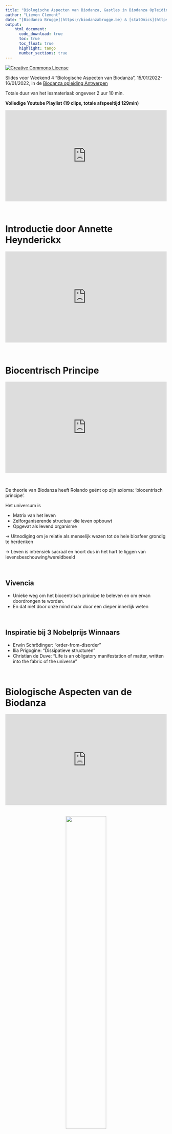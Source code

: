 ```yaml
---
title: "Biologische Aspecten van Biodanza, Gastles in Biodanza Opleiding Antwerpen"
author: "Lieven Clement"
date: "[Biodanza Brugge](https://biodanzabrugge.be) & [statOmics](https://statomics.github.io)"
output:
    html_document:
      code_download: true
      toc: true
      toc_float: true
      highlight: tango
      number_sections: true
---
```


<a rel="license" href="https://creativecommons.org/licenses/by-nc-sa/4.0"><img alt="Creative Commons License" style="border-width:0" src="https://i.creativecommons.org/l/by-nc-sa/4.0/88x31.png" /></a>

Slides voor Weekend 4 "Biologische Aspecten van Biodanza", 15/01/2022-16/01/2022, in de [Biodanza opleiding Antwerpen](https://www.biodanzaschoolantwerpen.be/biodanza-opleiding)

Totale duur van het lesmateriaal: ongeveer 2 uur 10 min.

**Volledige Youtube Playlist (19 clips, totale afspeeltijd 129min)**

<div style="position: relative;width: 100%;height: 0;padding-bottom: 56.25%;">
<iframe 
src="https://www.youtube.com/embed/videoseries?list=PLKAFO-HAp2GzJISIKlDHtXZc573RLn1PG" style=" position:absolute;top: 0;left: 0;width: 100%;height: 100%;"
title="YouTube video player" frameborder="0" allow="accelerometer; autoplay; clipboard-write; encrypted-media; gyroscope; picture-in-picture" allowfullscreen></iframe>
</div>

</br>


# Introductie door Annette Heynderickx {-}
<div style="position: relative;width: 100%;height: 0;padding-bottom: 56.25%;">
<iframe
src="https://www.youtube.com/embed/JV1IMKtAdZQ"
frameborder="0"
style=" position:absolute;top: 0;left: 0;width: 100%;height: 100%;"
allow="autoplay; encrypted-media" allowfullscreen data-external="1" start=8></iframe>
</div>
</br> 

# Biocentrisch Principe 
<div style="position: relative;width: 100%;height: 0;padding-bottom: 56.25%;">
<iframe
src="https://www.youtube.com/embed/TRuBtMwTYX4"
frameborder="0"
style=" position:absolute;top: 0;left: 0;width: 100%;height: 100%;"
allow="autoplay; encrypted-media" allowfullscreen data-external="1" start=8></iframe>
</div>
</br> 

De theorie van Biodanza heeft Rolando geënt op zijn axioma: ‘biocentrisch principe’. 

Het universum is
        
- Matrix van het leven 
- Zelforganiserende structuur die leven opbouwt 
- Opgevat als levend organisme
 

$\rightarrow$ Uitnodiging om je relatie als menselijk wezen tot de hele biosfeer grondig te herdenken  

$\rightarrow$ Leven is intrensiek sacraal en hoort dus in het hart te liggen van levensbeschouwing/wereldbeeld  

</br>  

## Vivencia

- Unieke weg om het biocentrisch principe te beleven en om ervan doordrongen te worden.
- En dat niet door onze mind maar door een dieper innerlijk weten
  
</br>  

## Inspiratie bij 3 Nobelprijs Winnaars

- Erwin Schrödinger: "order-from-disorder" 
- Ilia Prigogine: "Dissipatieve structuren" 
- Christian de Duve: "Life is an obligatory manifestation of matter, written into the fabric of the universe"

</br>  

# Biologische Aspecten van de Biodanza

<div style="position: relative;width: 100%;height: 0;padding-bottom: 56.25%;">
<iframe
src="https://www.youtube.com/embed/S0BJOsAwXdI"
frameborder="0"
style=" position:absolute;top: 0;left: 0;width: 100%;height: 100%;"
allow="autoplay; encrypted-media" allowfullscreen data-external="1" start=8></iframe>
</div>
</br>
</br>
<center>
![](./figs/biodanzaModel.png){width=50%}
</center>

1. Principes van het kosmische leven en genese van het leven
2. Evolutie en fylogenese
3. Ontogenese  
  
</br>  

# Wat is Leven?

**Youtube Playlist (5 clips, totale afspeeltijd 45 min)**
<div style="position: relative;width: 100%;height: 0;padding-bottom: 56.25%;">
<iframe 
src="https://www.youtube.com/embed/videoseries?list=PLKAFO-HAp2GwX7OTx4HmMVz1__wfnbl2W" style=" position:absolute;top: 0;left: 0;width: 100%;height: 100%;"
title="YouTube video player" frameborder="0" allow="accelerometer; autoplay; clipboard-write; encrypted-media; gyroscope; picture-in-picture" allowfullscreen></iframe>
</div>
</br>


## Schrödinger en Prigogine
<div style="position: relative;width: 100%;height: 0;padding-bottom: 56.25%;">
<iframe
src="https://www.youtube.com/embed/M6L_e3M1H4E"
frameborder="0"
style=" position:absolute;top: 0;left: 0;width: 100%;height: 100%;"
allow="autoplay; encrypted-media" allowfullscreen data-external="1" start=8></iframe>
</div>
</br> 

Boek: "What Is Life? The Physical Aspect of the Living Cell" (Schrödinger, 1944). 

Het leven is 

1. een open systeem dat orde kan creeëren uit chaos door externe energie bronnen uit te buiten: negatieve entropie (entropie is wanorde),

2. met de capaciteit om zijn eigen specifieke blauwdruk door te geven van generatie op generatie (reproductieve invariantie). 

Merk op dat DNA in de tijd van Schrödinger nog niet is gekend.


</br>  

### Hoe kan dit? 

- Tweede hoofdwet van de thermodynamica: een gesloten systeem streeft steeds naar maximale entropie

- Entropie is graad wanorde

<center>![](https://www.handysquad.com/wp-content/uploads/2020/10/tie-up-cables.jpg){width=30%} $\rightarrow$ ![](https://eadn-wc05-201489.nxedge.io/cdn/wp-content/uploads/2018/09/EntropyChaos2-700-467.jpg){width=30%}
</center>

</br>

- Leven is 
    
    - gebaseerd op chemische reacties
    - een open systeem
    - energie van de zon 
    - chaos van moleculen op aarde 
    - Tijdens de chemische reacties die structuur geven wordt ook veel energie verloren in warmte: dissipatie  
      
      $\rightarrow$ Toename van entropie

</br>

Prigogine onderzocht chemische systemen ver uit thermodynamisch evenwicht  

- Open systemen: influx van materie en energie  

- De reacties bevatten typisch veel feedback loops  

- Ze kunnen zelf structuur genereren: chemische klokken, spatiale en spatiotemporale concentratie golven  

- Ze dissiperen hiervoor de inkomende energie  

- Hij noemde ze dissipatieve structuren  

</br>

Ons zonnestelsel is een dissipatieve zone waar orde uit chaos kan worden gegenereerd.  

- Het leven doet aan entropie productie door de energie in UV en zichtbare fotonen te dissiperen in warmte door organische pigmenten (vb. chlorofyl).  

- Deze hitte induceert secundaire dissipatieve processen zoals de water cyclus, wind en zeestromingen, orkanen, enz.

</br>  

## Definitie volgens de Duve

</br>  
<div style="position: relative;width: 100%;height: 0;padding-bottom: 56.25%;">
<iframe
src="https://www.youtube.com/embed/eBhxjndX0J0"
frameborder="0"
style=" position:absolute;top: 0;left: 0;width: 100%;height: 100%;"
allow="autoplay; encrypted-media" allowfullscreen data-external="1" start=8></iframe>
</div>
</br> 

</br>

Boek: "Life Evolving - Molecules, Mind and Meaning" (de Duve, 2002)

Het Leven is 

1. één
2. chemie
3. informatie 

</br>  

Ontstaan van leven:

- eerst energie
- vervolgens chemie en 
- daarna informatie 

</br>  

### Het leven is één

</br>  
<div style="position: relative;width: 100%;height: 0;padding-bottom: 56.25%;">
<iframe
src="https://www.youtube.com/embed/B2xk4SLGoF8"
frameborder="0"
style=" position:absolute;top: 0;left: 0;width: 100%;height: 100%;"
allow="autoplay; encrypted-media" allowfullscreen data-external="1" start=8></iframe>
</div>
</br> 

#### Alle organismen zijn opgebouwd uit cellen

- Eencelligen

![](./figs/Prochlorococcus_marinus.jpg){width=50%}  
(Cyanobacterium, bron: Chisholm Lab, wikipedia) 

</br>  

- Essentieel is dat ze een membraan hebben die hen afscheid van de omgeving en interactie met omgeving mogelijk maakt. 

</br>  

- Meercelligen 

![](https://pmgbiology.files.wordpress.com/2015/03/levelsoforganization.jpg)  
(bron: pmgbiology)

</br>  

#### LUCA (last Universal Common Ancestor).

- Alle cellen komen voort uit een gemeenschappelijke populatie voorouderlijke cellen.  

![](./figs/Phylogenetic_tree.svg)
(Bron: wikipedia)    

</br>  
    
#### Universele brandstof voor leven (is eigenlijk geen verbranding maar chemie)

![](./figs/ATP-ADP.png)
(bron: adapted from wikipedia)

- ATP: Adinose-tri-phosphate
- Merk op dat AMP een van de bouwblokken is van RNA 
- Link tussen energie en informatie! 

</br>  

#### Zelfde bouwblokken voor alle levende organismen

1. Lipiden (vetachtige substanties): membranen afscheiding
2. Koolhydraten (suikers): energie + bouwblok
3. Aminozuren: basisbouwblokken van eiwitten de werkpaarden van een cel
4. Nucleine-zuren: basisbouwblokken van RNA en DNA

</br>  

##### Lipiden    
![](./figs/Cell_membrane_detailed_diagram_4.svg)
(bron: Doug Hatfield, wikipedia)

</br>  

##### Koolhydraten 
![](https://thebiologynotes.com/wp-content/uploads/2020/11/Carbohydrates-definition-classification-with-structure-and-functions.jpeg)
(bron: thebiologynotes.com)

</br>  

##### Aminozuren
![](https://thebiologynotes.com/wp-content/uploads/2020/12/Amino-acids-and-Proteins.jpeg)
(bron: thebiologynotes.com)

</br>  
    
##### Nucleïne zuren

- Bouwblokken voor dragers van erfelijk materiaal RNA en DNA


![](./figs/RNA-Nucleobases.svg){width=50%}  
(RNA, bron: wikipedia)

</br>  

![](./figs/DNA_Nucleotides.jpeg)  
(DNA, bron: OpenStax, wikipedia)

</br>  

![](./figs/Difference_DNA_RNA-EN.svg)  
(bron: Sponk, wikipedia)

</br>  
    

#### Zelfde genetische code (zie Het Leven is Informatie)

</br>  

### Het Leven is Chemie

</br>  
<div style="position: relative;width: 100%;height: 0;padding-bottom: 56.25%;">
<iframe
src="https://www.youtube.com/embed/zv_l-3Wrx1I"
frameborder="0"
style=" position:absolute;top: 0;left: 0;width: 100%;height: 100%;"
allow="autoplay; encrypted-media" allowfullscreen data-external="1" start=8></iframe>
</div>
</br> 


[![](./figs/roche_pathways.jpg)](http://biochemical-pathways.com/#/map/1)
(bron: Dr. Gerhard Michal, Roche)
<!-- 
Not working http in https
<div style="position:relative;padding-top:56.25%;">
<iframe src= "http://googleweblight.com/?liteurl=https://biochemical-pathways.com/#/map/1" frameborder="0" allowfullscreen
      style="position:absolute;top:0;left:0;width:100%;height:100%;">
</iframe>
</div> -->

#### Energie 

![](./figs/ATP-ADP.png)
(bron: wikipedia)

</br>  

#### Katalyse

![](./figs/Citric_acid_cycle_with_aconitate_2.svg)
(bron: Narayanese, wikipedia)

</br>  
<div style="position: relative;width: 100%;height: 0;padding-bottom: 56.25%;">
<iframe
src="https://www.youtube.com/embed/yk14dOOvwMk?start=8&end=60"
frameborder="0"
style=" position:absolute;top: 0;left: 0;width: 100%;height: 100%;"
allow="autoplay; encrypted-media" allowfullscreen data-external="1" start=8></iframe>
</div>
</br>  

"Any living organism is a reflection of its enzyme arsenal" 
 
- Katalyse: Groot aantal chemische reacties die nooit zouden gebeuren wanneer we de molecules gewoon zouden mengen zonder een katalysator

- Katalysator: een chemische verbinding die de reactie help plaatsvinden zonder hierbij te worden verbruikt. 

- Biologische katalysatoren worden enzymes genoemd. 

- Enzymes zijn eiwitten die 
  
  - de bepaalde molecules vissen uit het complex mengsel van de cel, 
  - dat uit duizenden verbindingen bestaan,
  - en dat meestal met een lage concentratie;
  - d.m.v. bindingssites die deze moleculen (ook substraten genoemd) samenbrengen in 3D zodat deze kunnen reageren en een nieuwe verbinding kunnen vormen. 

</br>  

#### Zelforganisatie 

- Sommige eiwitten geven ook structuur aan de cel
- Ze kunnen zich spontaan zelf organiseren
- Zie video waarbij cytoplasma (celsap) werd gehomogeniseerd dat zich daarna spontaan herorganiseerd in celachtige structuren.

</br>  
<div style="position: relative;width: 100%;height: 0;padding-bottom: 56.25%;">
<iframe
src="https://www.youtube.com/embed/prq1Occu22s?start=0&end=7&loop=1"
frameborder="0"
style=" position:absolute;top: 0;left: 0;width: 100%;height: 100%;"
allow="autoplay; encrypted-media" allowfullscreen data-external="1" start=8></iframe>
</div>

(bron: Science DOI: 10.1126/science.aav7793)

</br>  

De onderzoekers vonden dat volgende nodig was hiervoor: 

- ATP de energiebron van een cel 
- soort filamenteuze proteinen (microtubuli) 
- Dynein, een soort motor proteine 

![](./figs/Tubulin_Infographic.jpeg)  
(bron: Pakorn Kanchanawong, wikipedia)

</br>  

Proteinen spelen dus een centrale rol in het leven: katalyse + structuur

Een cel erft van de moedercel niet alleen erfelijk materiaal maar ook spatiale organisatie door haar bestaande macro-moleculaire componenten.

</br>  

### Het Leven is informatie

</br>  
<div style="position: relative;width: 100%;height: 0;padding-bottom: 56.25%;">
<iframe
src="https://www.youtube.com/embed/ult4_6hh5zo"
frameborder="0"
style=" position:absolute;top: 0;left: 0;width: 100%;height: 100%;"
allow="autoplay; encrypted-media" allowfullscreen data-external="1" start=8></iframe>
</div>
</br> 

- Gen: basiseenheid van erfelijk materiaal, een DNA sequentie die codeert voor de synthese van een gen product, een eiwit of een functioneel RNA. 

![](./figs/gene.svg)
(bron: Thomas Shafee, wikipedia)

</br>

- DNA: 4 letter code (4 basen: ACGT)
- RNA: 4 letter code (4 basen: ACGU)

![](./figs/Difference_DNA_RNA-EN.svg){width=50%}  
(bron: Sponk, wikipedia)

</br>  

![](https://aholdencirm.files.wordpress.com/2016/06/transcription_2.jpg)  
(bron: [tokresources.org](http://www.tokresource.org/tok_classes/biobiobio/biomenu/transcription_translation/))

</br>  

- Principe: hybridisatie van complementaire basen! 
- Transport RNA: codon (triplet van 3 basen) per aminozuur die wordt aangebracht

</br>  

- Eiwit: keten opgebouwd uit aminozuren 

    - er bestaan meer dan 400 aminozuren 
    - enkel 20 werden geselecteerd door het leven om eiwitten te bouwen

![](./figs/Aminoacids_table.svg){width=50%}  
(bron: wikipedia)

</br>  

- Code is zo geëvolueerd dat veel mutaties leiden tot 

  - synonieme codons (zelfde aminozuur) of 
  - tot inbouwen van aminozuur dat niet erg sterk verschillend is 
  $\rightarrow$ eiwit functie blijft behouden


</br>  

- DNA is enkel de drager van ergelijk materiaal (te vergelijken met harde schijf)

- RNA speelt een meer centrale rol:

    - Messenger RNA (te vergelijken met werkgeheugen van een cel)
    - Ribozymen: katalitische functie 
        - transfer RNA bij translatie tot eiwitten
        - in ribosomen bij translatie tot eiwitten 
        - nog vele andere rybozymen
    - RNA primer noodzakelijk voor kopieren van DNA   
    - Drager van erfelijk materiaal (vb corona virus)

</br>  

# Principes van het Kosmische Leven en Genese van het Leven

</br>  

**Youtube Playlist (2 clips, totale afspeeltijd 19 min)**
<div style="position: relative;width: 100%;height: 0;padding-bottom: 56.25%;">
<iframe 
src="https://www.youtube.com/embed/videoseries?list=PLKAFO-HAp2GwssL7aGq0mlAaWd7GOadHC" style=" position:absolute;top: 0;left: 0;width: 100%;height: 100%;"
title="YouTube video player" frameborder="0" allow="accelerometer; autoplay; clipboard-write; encrypted-media; gyroscope; picture-in-picture" allowfullscreen></iframe>
</div>
</br>

## Intro {-}
<center>
![](./figs/biologischeAspectenBiodanzaDeelI.png){width=50%}
</center>
</br>  

## Ontstaan van het heelal

</br>  
<div style="position: relative;width: 100%;height: 0;padding-bottom: 56.25%;">
<iframe
src="https://www.youtube.com/embed/-IYF8QR8oks"
frameborder="0"
style=" position:absolute;top: 0;left: 0;width: 100%;height: 100%;"
allow="autoplay; encrypted-media" allowfullscreen data-external="1" start=8></iframe>
</div>
</br> 

![](./figs/originKosmos.jpg)  
(bron: NASA/WMAP Science Team, wikipedia) 

</br>  

## Ontstaan van eerste sterren

- Na afkoelen van expanderende heelal
- Gaswolken die vooral bestaan uit waterstof (H) en helium (He)

![](https://universe-review.ca/I08-13-firststars6.jpg)  
(bron: universe-review.ca)

</br>  

- Concentratie verschillen in de wolk 

$\rightarrow$ zwaartekracht trekt wolk verder samen  

$\rightarrow$ implosie van wolken  

$\rightarrow$ stervorming: grote opwarming in middenste van geimplodeerde nevel door zwaartekracht  

$\rightarrow$ condities waardoor kern fusie mogelijk wordt   

$\rightarrow$ omzetten van lichte atomen naar zwaardere atomen waarbij heel veel energie vrijkomt 

</br>  

## Kernfusie

![](./figs/fusion.svg){width=50%}  
(bron: Sarang, wikipedia)

</br>  

- Als alle waterstof opgebruikt is, vorming van zwaardere atomen veelal tijdens supernova (ontploffing van de ster)

</br>  

![](https://www.universetoday.com/wp-content/uploads/2020/04/hires.jpg)  
(bron: www.universetoday.com)

</br>  

- Kernfusie in sterren tot ijzer 

![](./figs/fusionEnergy.png)  
(bron: Fastfission, wikipedia)

</br>  

- Alle zwaardere atomen zijn gemaakt in de sterren $\rightarrow$ we zijn opgebouwd uit kosmische stof! 

- Na supernova is er opnieuw een nevel waaruit weer nieuwe sterren kunnen ontstaan. 

</br>  

## Koolstofverbindingen in interstellaire ruimte

- Poly aromatische koolstof verbindingen (PAHs) in de interstellaire ruimte

    - Cat's paw nebula in melkweg.
    - Groene regio's zijn gebieden waarin straling van hete sterren PAHs doet fluoresceren. 
    
![](./figs/orionWithPAH.jpeg){width=200%}  
(bron: NASA/JPL-Caltech, wikipedia)

</br>  

- PAHs werder al kort na de Big Bang gegenereerd. 


- Worden in interstellaire ruimte verder getransformeerd 

    - hydrogenatie: waterstoffen, 
    - oxidatie: zuurstof, 
    - hydroxylatie (OH) 
    - ...

$\rightarrow$ eerste stap naar aminozuren (bouwblokken eiwitten) en nucleotiden (bouwblokken RNA en DNA). 

</br>  

## Ontstaan van het zonnestelsel en de genese van het leven

</br>  
<div style="position: relative;width: 100%;height: 0;padding-bottom: 56.25%;">
<iframe
src="https://www.youtube.com/embed/j5wB4Cm5E8Q"
frameborder="0"
style=" position:absolute;top: 0;left: 0;width: 100%;height: 100%;"
allow="autoplay; encrypted-media" allowfullscreen data-external="1" start=8></iframe>
</div>
</br> 


![](https://images.squarespace-cdn.com/content/v1/53a0be00e4b014ec3a93a9c2/1532093625692-46R36V6GTGL49HJV934P/Twombly-SciAm-Origins_match.jpg)  
(Author: Matthew Twombly)

</br>  

Na afkoeling van de aarde is er water: 

![](./figs/3D_model_hydrogen_bonds_in_water.svg){width=50%}  
(bron: wikipedia)

</br>  

- Merkwaardige molecule: vloeibaar bij vrij lage temperaturen door waterstof bruggen 
- Vloeibaar water essentieel voor leven
- Stolt met volume vergroting! 

</br>  

RNA

- Merk op dat RNA bestaat uit AMP, CMP, GMP en UMP 
- Biologische energie "coin": ATP zelfde molecule maar met 3 fosfaatgroepen (zie ATP/ADP)
- Recent onderzoek toont aan dat RNA ook bijzonder katalytisch is en zichzelf kan repliceren in condities zonder zuurstof en in aanwezigheid van ijze (e.g. Williams et al, Nat.Chem., 2013, DOI: 10.1038/nchem.1649)

</br>  

# Evolutie en Fylogenese

</br>  

**Youtube Playlist (7 clips, totale afspeeltijd 37 min)**
<div style="position: relative;width: 100%;height: 0;padding-bottom: 56.25%;">
<iframe 
src="https://www.youtube.com/embed/videoseries?list=PLKAFO-HAp2GyTVop8DsC57uhvWgIwZ8Ag" style=" position:absolute;top: 0;left: 0;width: 100%;height: 100%;"
title="YouTube video player" frameborder="0" allow="accelerometer; autoplay; clipboard-write; encrypted-media; gyroscope; picture-in-picture" allowfullscreen></iframe>
</div>
</br>

## Intro {-}
<div style="position: relative;width: 100%;height: 0;padding-bottom: 56.25%;">
<iframe
src="https://www.youtube.com/embed/TDK2hSAEm80"
frameborder="0"
style=" position:absolute;top: 0;left: 0;width: 100%;height: 100%;"
allow="autoplay; encrypted-media" allowfullscreen data-external="1" start=8></iframe>
</div>
</br> 

<center>
![](./figs/biologischeAspectenBiodanzaDeelII.png){width=50%}  
</center>

</br>


</br>

![](./figs/Phylogenetic_tree.svg)
(Bron: wikipedia)    

</br>  

## Evolutie

### Variatie en Selectie

</br>  
<div style="position: relative;width: 100%;height: 0;padding-bottom: 56.25%;">
<iframe
src="https://www.youtube.com/embed/9SYX6ASaWAQ"
frameborder="0"
style=" position:absolute;top: 0;left: 0;width: 100%;height: 100%;"
allow="autoplay; encrypted-media" allowfullscreen data-external="1" start=8></iframe>
</div>
</br> 

Bacteria & Archae  
![](./figs/Binary_Fission_2.svg){width=70%}  
(bron: Ecoddington, wikipedia)

Eukaryota
![](./figs/Meiosis_Stages.svg)
(Bron: Ali Zifan, wikipedia)

</br>  

<center>
![](./figs/DNA_polymerase.svg){width=40%}  
(bron: wikipedia)
</center>

</br> 

- Foutenmarge bij DNA  replicatie: 1 fout per miljard baseparen die wordt gekopieerd (Menselijk genoom 6.4 miljard baseparen)  

- Inserties/deleties: baseparen die worden toegevoegd of verwijderd  

- Recombinatie: herschikking van genetische eigenschappen, bijvoorbeeld bij geslachtelijke voortplanting (andere combinatie van genen dan beide ouders)
$\rightarrow$ Mutaties  
$\rightarrow$ Natuurlijke variabiliteit

- Meeste mutaties zijn veelal neutraal  $\rightarrow$ Moleculaire/Genetische Klok
- Maar soms ook niet

</br>  

![](./figs/sickleCellWikipedia2.png)
![](./figs/Sickle_Cells_wiki.jpeg){width=45%}
![](./figs/Sickle_Cell_Anemia_wiki3.png){width=45%}  
(Bron: Thomas Samuel (1), OpenStax College (2), BruceBlaus(3), wikipedia)

</br>  

- Komt vooral in Afrika voor.
- Waarom blijft deze mutatie bestaan? 
- Selectie door ecofactoren: omdat het resistentie geeft tegen malaria 

</br>  


### Evolutie 

</br>  
<div style="position: relative;width: 100%;height: 0;padding-bottom: 56.25%;">
<iframe
src="https://www.youtube.com/embed/kWx-zyFdC0c"
frameborder="0"
style=" position:absolute;top: 0;left: 0;width: 100%;height: 100%;"
allow="autoplay; encrypted-media" allowfullscreen data-external="1" start=8></iframe>
</div>
</br> 


- Natuurlijk proces dat aan de basis ligt van het ontstaan van alle soorten (planten, dieren, bacteriën, schimmels, ... en mensachtigen)

- Eindresultaat van twee tegenwerkende krachten: **variatie** en **selectie**

- Variatie door spontaan optreden van foutjes in de genetische code: mutaties

- Selectie door combinatie van omgevingsomstandigheden en mutatie, is mutatie gunstig of schadelijk is voor bepaald organisme in deze omgeving

- Kans dat een mutatie wordt overgedragen, afhankelijk van voortplantingssucces

- Proces van mutatie en selectie kan over veel generaties leiden tot nieuwe soort

</br>  


### Genetische drift 

</br>  
<div style="position: relative;width: 100%;height: 0;padding-bottom: 56.25%;">
<iframe
src="https://www.youtube.com/embed/CTuMi9aYs8A"
frameborder="0"
style=" position:absolute;top: 0;left: 0;width: 100%;height: 100%;"
allow="autoplay; encrypted-media" allowfullscreen data-external="1" start=8></iframe>
</div>
</br> 

- Genetische drift: toevallige fluctuatie van allelen 

- Vooral sterk in kleine populaties

- In tegenstelling tot selectie niet adaptief 

- Ontstaan van nieuwe soort gaat sneller als een klein deel van de populatie wordt afgesplitst in een nieuw milieu. 

</br>  


### Horizontale genuitwisseling

</br>  
<div style="position: relative;width: 100%;height: 0;padding-bottom: 56.25%;">
<iframe
src="https://www.youtube.com/embed/X-Oc33ZWNQo"
frameborder="0"
style=" position:absolute;top: 0;left: 0;width: 100%;height: 100%;"
allow="autoplay; encrypted-media" allowfullscreen data-external="1" start=8></iframe>
</div>
</br> 
- Niet sexuele uitwisseling van genetische informatie

- Veelvuldig tussen prokaryoten (eubacteria en arachae bacteria) 

  - vb uitwisseling resistentie tegen antibiotica

- tussen eukaryoten (vooral protisten, eencellige organismen met celkern)  

- tussen prokaryoten (eubacteria en arachae bacteria) en eukaryoten (protisten, planten en dieren)

</br>  

### Teleonomie

</br>  
<div style="position: relative;width: 100%;height: 0;padding-bottom: 56.25%;">
<iframe
src="https://www.youtube.com/embed/BR2K8Wy1XPA"
frameborder="0"
style=" position:absolute;top: 0;left: 0;width: 100%;height: 100%;"
allow="autoplay; encrypted-media" allowfullscreen data-external="1" start=8></iframe>
</div>
</br> 

- Er is enkel het unieke primitieve doel van behoud en reproductie van de soort.

- Evolutie heeft verder geen doel of richting 

- Bij het ontstaan van complexe organen en organismen kan het lijken alsof er een richting is/alsof die met een doel zijn ontstaan, maar dat is er niet. 

</br>  

![](./figs/evolutionEye.png){width=50%}  
(bron: Matticus78, wikipedia)

</br>  

- Een oog is niet door de evolutie ontwikkeld met het doel om te zien. 

- Het oog heeft enkel de functie om te zien

- Het is het resultaat van een gradueel proces waarbij elke aanpassing weer reproductief voordeel gaf in dat bepaald milieu. 

- In een andere omgeving kan het niet langer nuttig zijn, bv mol en verdwijnt de functie weer
    
- Het ontstaan van een soort is het resultaat van evolutie, maar niet het doel van evolutie. 

- evolutie: is aanpassing met als doel behoud en reproductie

</br>  

#### Evolutie heeft geen richting

- Verdeling van aantal species en complexiteit

![](./figs/selectionNoDirectionDef.png)  
(bron: Stephen J. Gould, 1996, Full House: the spread of Excellence from Plato To Darwin)  
  
- Verdeling van massa koolstof die vastligt in verschillende types organismen 

![](https://www.pnas.org/content/pnas/115/25/6506/F1.large.jpg)  
(Massa in giga ton koolstof. Bron: doi.org/10.1073/pnas.1711842115)

</br>  

- Wel heel grote foutenmarge op bacteriën (kan factor 10 hoger zijn). 

- Aantal bacteriële cellen in ons lichaam (bron: doi.org/10.1371/journal.pbio.1002533): 
  - \#bacteriële cellen/\#menselijke cellen vroeger geschat op$\pm$ 10/1 
  - recente schatting $\pm$ 1/1. 
  - Mens van 70kg $\pm$ 38 biljoen bacteriële cellen/30 biljoen humane cellen (biljoen: 1000 miljard).


</br>  

## Fylogenese 

</br>  
<div style="position: relative;width: 100%;height: 0;padding-bottom: 56.25%;">
<iframe
src="https://www.youtube.com/embed/VwHbj1MhxNY"
frameborder="0"
style=" position:absolute;top: 0;left: 0;width: 100%;height: 100%;"
allow="autoplay; encrypted-media" allowfullscreen data-external="1" start=8></iframe>
</div>
</br> 

Ontstaan van alle soorten door evolutie

![](./figs/Phylogenetic_tree.svg)  
(Bron: wikipedia)    

- Het ontstaan van soorten en aanpassing aan het milieu noemt Rolando ook evolutionaire differentiatie. 

</br>  

### Tijdschaal

![](https://naturedocumentaries.org/wp-content/uploads/2017/12/liferockystartstrip.jpg)

| 4.5 BYA | 4.3 BYA | 3.8 BYA | 3.5 BYA | 540 MYA | 520 MYA |
|---------|---------|---------|---------|---------|---------|
|         |         |         |         |         |         |

(bron: naturedocumetaries.org)


- Black Earth (4.5 BYA): heet basalt gesteente en stof in koud vacuum

- Grey Earth (4.3 BYA): graniet

- Blue Earth (3.8 BYA): water

- Red Earth (3.5 BYA): Radicale verandering door leven. 

    - Cyanobacteria die fotosynthese doen. 
    - Zuurstof. 
    - Alle ijzer in oceaan precipiteert als roest (rood). 
    - Van 250 $\rightarrow$ > 5000 mineralen. 
    - Massale uitsterfte van leven. 
  
  
- White Earth (540 MYA)
    - Grote ijstijd
    - Massale uitsterfte van leven
    - Vulcanische activiteit was redding: broeikasgassen
  
  
- Green Earth (520 MYA)
    
    - Explosie leven 
    - Van eencellig naar meer complex leven 

</br>  

### Kantelpunt: Genese van eukaryote cel

Twee archetypes: prokaryoten (eenvoudige cellen,  0.1 to 5.0 $\mu m$) en eukaryoten (grotere meer complexe cellen, 10-100 $\mu m$) 

![](./figs/prokaryoteCell.svg){width=30%}
![](./figs/animalCell.svg){width=30%}
![](./figs/plantCell.svg){width=30%}  
(bron:  Ali Zifan (1) & Mariana Ruiz Villarreal (2 & 3), wikipedia) 

</br>  

- 3.5 BYA - 520 MYA enkel prokaryote cellen teruggevonden in fosielen

</br>  


Genese van Eukaryote cel door endosymbiosis:

![](./figs/endosymbiosis.svg)  
(bron: Kelvinsong, wikipedia)

</br>  

- Prokaryoten: reproductie door celdeling, mutatie gefixeerd in alle dochtercellen 

</br>  

- Eukaryoten: bijnal allemaal een fase met sexuele reproductie
  
  - veel meer variatie: recombinatie van chromosomen 
  - bij diploide organismen zijn er twee kopieën van elk gen (vader en moeder) $\rightarrow$ opeenvolgende mutaties van 1 kopie mogelijk terwijl nog een andere functionele kopie is van het gen. 

</br>  
  
- Eukaryote cellen evolueren verder in 

  - protisten (eencelligen)
  - planten
  - dieren

</br>  

Genetische informatie van een soort kan ook worden gezien als een soort "logboek" van de milieus en ontwikkeling die ze heeft ondergaan tot dit punt. 

</br>  

## Evolutie van evolutie

1. Chemische evolutie: selectie van bouwblokken en complexe chemie
2. Biologische evolutie: cel/organisme $\rightarrow$ selectie genetische informatie and functie 
3. Culturele evolutie die natuurlijke evolutie soms bypassed: 
    
    - artificiële selectie: plantenveredeling, huisdieren/vee, genetische manipulatie, ...
    - Technologie: snelle aanpassing aan nieuw milieu, adaptatie van milieu 

</br>  
    
# Ontogenese

</br>  

**Youtube Playlist (2 clips, totale afspeeltijd 20 min)**
<div style="position: relative;width: 100%;height: 0;padding-bottom: 56.25%;">
<iframe 
src="https://www.youtube.com/embed/videoseries?list=PLKAFO-HAp2GysTNvKUNIJiqrPa8J6zZW0" style=" position:absolute;top: 0;left: 0;width: 100%;height: 100%;"
title="YouTube video player" frameborder="0" allow="accelerometer; autoplay; clipboard-write; encrypted-media; gyroscope; picture-in-picture" allowfullscreen></iframe>
</div>
</br>

## Intro {-}
<div style="position: relative;width: 100%;height: 0;padding-bottom: 56.25%;">
<iframe
src="https://www.youtube.com/embed/iuor4m6wOGY"
frameborder="0"
style=" position:absolute;top: 0;left: 0;width: 100%;height: 100%;"
allow="autoplay; encrypted-media" allowfullscreen data-external="1" start=8></iframe>
</div>
</br> 

</br>
<center>
![](./figs/biologischeAspectenBiodanzaDeelIII.png){width=50%}
</center>

</br>  

- Ontogenese: ontwikkeling van een organisme van eicel tot overlijden van volwassen individu. 

- Elke cel van meercellig organisme bevat zelfde erfelijk materiaal!


- Waarom zijn cellen van zelfde organisme nu zo verschillend?

</br>

## Epigenetica 

![](./figs/Epigenetic_mechanisms.png)  
(bron: NIH, wikipedia)

</br>

![](./figs/DNA_methylation_reprogramming.png)  
(bron: Mariuswalter, wikipedia)

</br>  

- Differentiatie $\rightarrow$ epigenetica 

- Epigenetica: epigenetische merkers op DNA en histonen $\rightarrow$ gen kan worden afgelezen of niet.

- Epigenetica wordt beïnvoeld door ecofactoren. 

- Eeneiige tweelingen zelfde genoom, verschillen steeds meer gedurende het leven: epigenetica


</br> 

<center>
![](https://www.researchgate.net/profile/Tara-Hogenson/publication/320386487/figure/fig1/AS:783847914471429@1563895314907/dentical-twins-with-phenotypic-discordance-due-to-environmental-exposure-Although-MZ.png){width=50%}
</center>
(Verschil door ecofactor UV-blootstelling, bron: Swab & Hogenson, DOI: 10.1007/978-3-319-31143-2_65-1)

</br> 

![](https://www.ncbi.nlm.nih.gov/pmc/articles/instance/3501579/bin/nihms402187f3.jpg)  
(Bron doi: 10.1111/j.1526-4637.2012.01488.x)

</br>  

- Epigenetica heel belangrijk bij ontwikkeling van het brein en leren

- Wiring of the brain: 

    - Erfelijk
    - Random
    - Ecofactoren selecteren en amplificeren verbindingen
    - Verbindingen die niet worden gebruikt verdwijnen
    - Communicatie (via alle zintuigen) is key bij ontwikkeling van kinderbrein

</br>  

## Ontogenese in Biodanza

</br>  
<div style="position: relative;width: 100%;height: 0;padding-bottom: 56.25%;">
<iframe
src="https://www.youtube.com/embed/b7jQT-qtG2g"
frameborder="0"
style=" position:absolute;top: 0;left: 0;width: 100%;height: 100%;"
allow="autoplay; encrypted-media" allowfullscreen data-external="1" start=8></iframe>
</div>
</br> 


</br>
<center>
![](./figs/biologischeAspectenBiodanzaDeelIII.png){width=50%}
</center>

- Ontogenese kan worden gezien als de tijdsas in het model!

- Vivencia werkt sterk in op brein
$\rightarrow$ de sensaties die we hierbij ervaren zijn afkomstig van de genen van allerlei hormonen en neurotransmitters die tot expressie worden gebracht. 

- Langdurig beoefenenen van Biodanza kan epigenetica beïnvloeden en dus hoe genetisch potentieel wordt benut.

- Onze tool? 
  
  - Regressie en identiteit in de 5 lijnen 
  - de pulsatie tussen regressie en identiteit is nodig want een organisme filtert prikkels weg die continu zijn!  
  
  
- Aangetoond dat mind-body technieken (meditatie, qigong, tai chi, yoga) celverjonging kunnen induceren door activatie van het gen dat codeert voor teleomerase (The telomere effect (Jonger worden), Nobelprijs winnares Elizabeth Blackburn en Elissa Epel)

</br>  

# Slotopmerkingen 

- Het leven is
    - één
    - chemie 
    - informatie 

</br>  

- Het kosmische leven 

    - In de sterren ontstonden de atomen van het leven 
    
    - In het stof van de sterren werden deze omgezet tot essentiële moleculen en bouwblokken van het leven die alom aanwezig in de kosmos
    
    - Onder de juiste condities structureren deze bouwblokken zich spontaan tot leven zoals we dat kennen 
    
    - Eerst was er energie, toen kwam chemie en daarna informatie: samen zijn ze het leven
    
    - Vanuit de quantum mechanica en relativiteitstheorie zien we materie niet langer passief of inert maar          
        
        - als een vorm van energie 
        - met een dynamische natuur
        - op atomaire schaal en subatomaire schaal is er heel veel leegte waarin er een continue dans en pulserende beweging is van electronen, protonen, neutronen, atomen en moleculen 
    
    - Dualisme (materie, ziel) $\rightarrow$ monoisme (materie)  
    
    - Het leven is een obligate manifestatie van materie die is geschreven in het weefsel van de kosmos (Christian de Duve)


</br>  
  
- Organismen en leven kan niet worden bestudeerd los van hun intieme relatie met hun milieu/ecosysteem

    - moleculen werken niet alleen maar in grote netwerken
    - omgevingscondities zijn belangrijk voor zelforganisatie
    - selectieve evolutie: selectie door ecofactoren 
    - organismen veranderen/shapen ook op hun beurt het milieu en ecofactoren: denk maar aan de cyanobacteriën 
    - individuele evolutie: ecofactoren $\leftrightarrow$ epigenetica 
    - ecofactoren worden ook bepaald door andere organismen: ecosysteem
    - Organismen interageren en werken samen in het ecosysteem
    - Genetische informatie kan worden als het ware worden gezien als "logboek" van alle condities waarin onze voorouderlijke cellen hebben geleefd.  
      
      $\rightarrow$ "Web of Life" 

</br>

- Met Biodanza kunnen we de ontogenese beïnvloeden of 
- Hoe onze genen worden gebruikt in onze cellen!

</br>

<center>
![](./figs/biodanzaModel.png){width=50%}
</center>
